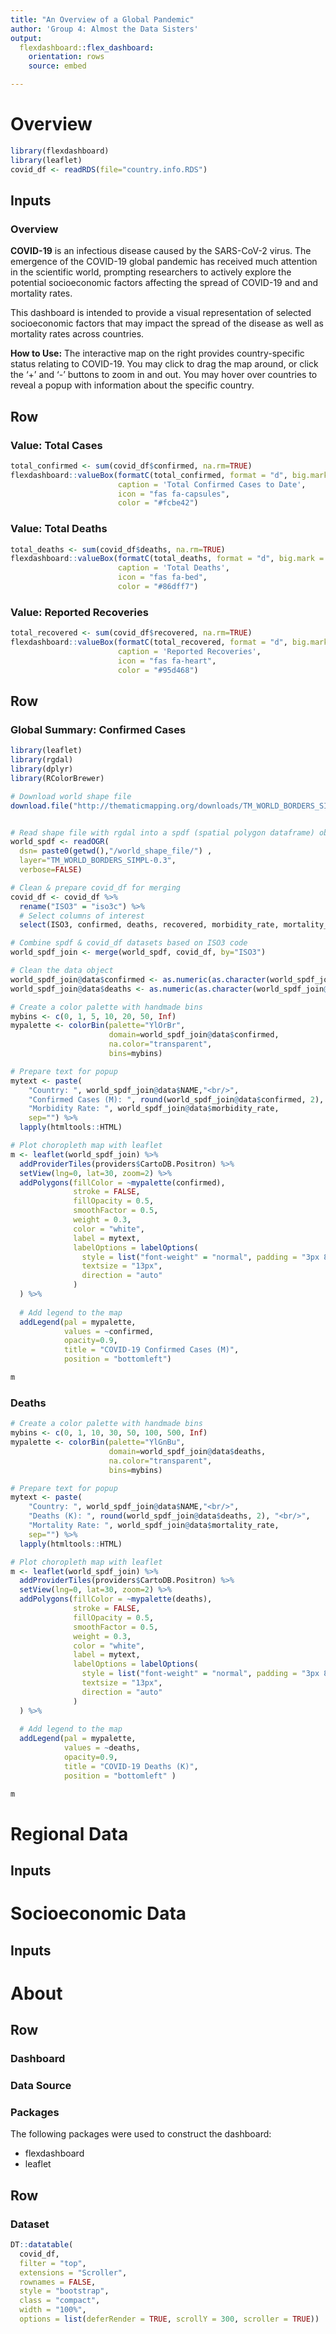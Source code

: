 ```yaml
---
title: "An Overview of a Global Pandemic"
author: 'Group 4: Almost the Data Sisters'
output:
  flexdashboard::flex_dashboard:
    orientation: rows
    source: embed

---
```

# Overview

```r
library(flexdashboard)
library(leaflet)
covid_df <- readRDS(file="country.info.RDS")
```

Inputs {.sidebar}
-----------------------------------------------------------------------
### Overview 

**COVID-19** is an infectious disease caused by the SARS-CoV-2 virus. The emergence of the COVID-19 global pandemic has received much attention in the scientific world, prompting researchers to actively explore the potential socioeconomic factors affecting the spread of COVID-19 and and mortality rates. 

This dashboard is intended to provide a visual representation of selected socioeconomic 
factors that may impact the spread of the disease as well as mortality rates across countries. 

**How to Use:** The interactive map on the right provides country-specific status relating to COVID-19. You may click to drag the map around, or click the '+' and '-' buttons to zoom in and out. You may hover over countries to reveal a popup with information about the specific country. 

Row {data-height=150}
-----------------------------------------------------------------------

### Value: Total Cases

```r
total_confirmed <- sum(covid_df$confirmed, na.rm=TRUE)
flexdashboard::valueBox(formatC(total_confirmed, format = "d", big.mark = ","), 
                        caption = 'Total Confirmed Cases to Date',
                        icon = "fas fa-capsules",
                        color = "#fcbe42")
```


### Value: Total Deaths
```r
total_deaths <- sum(covid_df$deaths, na.rm=TRUE)
flexdashboard::valueBox(formatC(total_deaths, format = "d", big.mark = ","),
                        caption = 'Total Deaths',
                        icon = "fas fa-bed",
                        color = "#86dff7")
```


### Value: Reported Recoveries
```r
total_recovered <- sum(covid_df$recovered, na.rm=TRUE)
flexdashboard::valueBox(formatC(total_recovered, format = "d", big.mark = ","),
                        caption = 'Reported Recoveries',
                        icon = "fas fa-heart",
                        color = "#95d468")
```

Row {.tabset}
-----------------------------------------------------------------------

### Global Summary: Confirmed Cases

```r
library(leaflet)
library(rgdal)
library(dplyr)
library(RColorBrewer)

# Download world shape file 
download.file("http://thematicmapping.org/downloads/TM_WORLD_BORDERS_SIMPL-0.3.zip", destfile=paste0(getwd(), "/world_shape_file.zip"))


# Read shape file with rgdal into a spdf (spatial polygon dataframe) object 
world_spdf <- readOGR( 
  dsn= paste0(getwd(),"/world_shape_file/") , 
  layer="TM_WORLD_BORDERS_SIMPL-0.3",
  verbose=FALSE)
```


```r
# Clean & prepare covid_df for merging
covid_df <- covid_df %>%
  rename("ISO3" = "iso3c") %>%
  # Select columns of interest
  select(ISO3, confirmed, deaths, recovered, morbidity_rate, mortality_rate, recovery_rate)

# Combine spdf & covid_df datasets based on ISO3 code
world_spdf_join <- merge(world_spdf, covid_df, by="ISO3")

# Clean the data object
world_spdf_join@data$confirmed <- as.numeric(as.character(world_spdf_join@data$confirmed)) / 1000000 %>% round(2)
world_spdf_join@data$deaths <- as.numeric(as.character(world_spdf_join@data$deaths)) / 1000 %>% round(2)
```


```r
# Create a color palette with handmade bins
mybins <- c(0, 1, 5, 10, 20, 50, Inf)
mypalette <- colorBin(palette="YlOrBr",
                      domain=world_spdf_join@data$confirmed,
                      na.color="transparent",
                      bins=mybins)

# Prepare text for popup
mytext <- paste(
    "Country: ", world_spdf_join@data$NAME,"<br/>", 
    "Confirmed Cases (M): ", round(world_spdf_join@data$confirmed, 2), "<br/>", 
    "Morbidity Rate: ", world_spdf_join@data$morbidity_rate, 
    sep="") %>%
  lapply(htmltools::HTML)

# Plot choropleth map with leaflet
m <- leaflet(world_spdf_join) %>%
  addProviderTiles(providers$CartoDB.Positron) %>%
  setView(lng=0, lat=30, zoom=2) %>%
  addPolygons(fillColor = ~mypalette(confirmed), 
              stroke = FALSE,
              fillOpacity = 0.5,
              smoothFactor = 0.5,
              weight = 0.3,
              color = "white",
              label = mytext,
              labelOptions = labelOptions(
                style = list("font-weight" = "normal", padding = "3px 8px"),
                textsize = "13px",
                direction = "auto"
              )
  ) %>%
  
  # Add legend to the map
  addLegend(pal = mypalette, 
            values = ~confirmed, 
            opacity=0.9, 
            title = "COVID-19 Confirmed Cases (M)", 
            position = "bottomleft")

m
```

### Deaths

```r
# Create a color palette with handmade bins
mybins <- c(0, 1, 10, 30, 50, 100, 500, Inf)
mypalette <- colorBin(palette="YlGnBu",
                      domain=world_spdf_join@data$deaths,
                      na.color="transparent",
                      bins=mybins)

# Prepare text for popup
mytext <- paste(
    "Country: ", world_spdf_join@data$NAME,"<br/>", 
    "Deaths (K): ", round(world_spdf_join@data$deaths, 2), "<br/>", 
    "Mortality Rate: ", world_spdf_join@data$mortality_rate, 
    sep="") %>%
  lapply(htmltools::HTML)

# Plot choropleth map with leaflet
m <- leaflet(world_spdf_join) %>%
  addProviderTiles(providers$CartoDB.Positron) %>%
  setView(lng=0, lat=30, zoom=2) %>%
  addPolygons(fillColor = ~mypalette(deaths), 
              stroke = FALSE,
              fillOpacity = 0.5,
              smoothFactor = 0.5,
              weight = 0.3,
              color = "white",
              label = mytext,
              labelOptions = labelOptions(
                style = list("font-weight" = "normal", padding = "3px 8px"),
                textsize = "13px",
                direction = "auto"
              )
  ) %>%
  
  # Add legend to the map
  addLegend(pal = mypalette, 
            values = ~deaths, 
            opacity=0.9, 
            title = "COVID-19 Deaths (K)", 
            position = "bottomleft" )

m
```

# Regional Data

Inputs {.sidebar}
-----------------------------------------------------------------------




# Socioeconomic Data

Inputs {.sidebar}
-----------------------------------------------------------------------


# About
Row {.tabset}
-----------------------------------------------------------------------

### Dashboard

### Data Source

### Packages

The following packages were used to construct the dashboard:

* flexdashboard
* leaflet

Row {data-height=700}
-----------------------------------------------------------------------
### Dataset
    
```r
DT::datatable(
  covid_df,
  filter = "top",
  extensions = "Scroller",
  rownames = FALSE,
  style = "bootstrap",
  class = "compact",
  width = "100%",
  options = list(deferRender = TRUE, scrollY = 300, scroller = TRUE))
```








